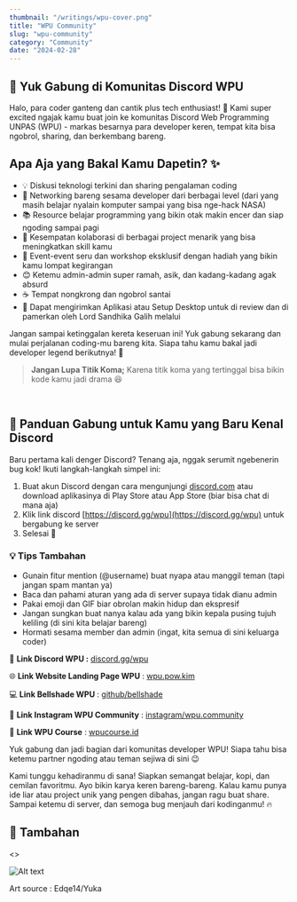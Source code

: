 ---
thumbnail: "/writings/wpu-cover.png"
title: "WPU Community"
slug: "wpu-community"
category: "Community"
date: "2024-02-28"
---

## 🚀 Yuk Gabung di Komunitas Discord WPU

Halo, para coder ganteng dan cantik plus tech enthusiast! 👋 Kami super excited ngajak kamu buat join ke komunitas Discord Web Programming UNPAS (WPU) - markas besarnya para developer keren, tempat kita bisa ngobrol, sharing, dan berkembang bareng.

## Apa Aja yang Bakal Kamu Dapetin? ✨

- 💡 Diskusi teknologi terkini dan sharing pengalaman coding
- 🤝 Networking bareng sesama developer dari berbagai level (dari yang masih belajar nyalain komputer sampai yang bisa nge-hack NASA)
- 📚 Resource belajar programming yang bikin otak makin encer dan siap ngoding sampai pagi
- 🎯 Kesempatan kolaborasi di berbagai project menarik yang bisa meningkatkan skill kamu
- 🎉 Event-event seru dan workshop eksklusif dengan hadiah yang bikin kamu lompat kegirangan
- 😊 Ketemu admin-admin super ramah, asik, dan kadang-kadang agak absurd
- ☕ Tempat nongkrong dan ngobrol santai
- 🌟 Dapat mengirimkan Aplikasi atau Setup Desktop untuk di review dan di pamerkan oleh Lord Sandhika Galih melalui 

Jangan sampai ketinggalan kereta keseruan ini! Yuk gabung sekarang dan mulai perjalanan coding-mu bareng kita. Siapa tahu kamu bakal jadi developer legend berikutnya! 🌟

> **Jangan Lupa Titik Koma;** Karena titik koma yang tertinggal bisa bikin kode kamu jadi drama 😆
> 

<br/>

## 🔰 Panduan Gabung untuk Kamu yang Baru Kenal Discord

Baru pertama kali denger Discord? Tenang aja, nggak serumit ngebenerin bug kok! Ikuti langkah-langkah simpel ini:

1. Buat akun Discord dengan cara mengunjungi [discord.com](http://discord.com/) atau download aplikasinya di Play Store atau App Store (biar bisa chat di mana aja)
2. Klik link discord [https://discord.gg/wpu](https://discord.gg/wpu) untuk bergabung ke server
3. Selesai 🥳

### 💡 Tips Tambahan

- Gunain fitur mention (@username) buat nyapa atau manggil teman (tapi jangan spam mantan ya)
- Baca dan pahami aturan yang ada di server supaya tidak dianu admin
- Pakai emoji dan GIF biar obrolan makin hidup dan ekspresif
- Jangan sungkan buat nanya kalau ada yang bikin kepala pusing tujuh keliling (di sini kita belajar bareng)
- Hormati sesama member dan admin (ingat, kita semua di sini keluarga coder)

🎉 **Link Discord WPU :** [discord.gg/wpu](https://discord.gg/wpu/)

🌐 **Link Website Landing Page WPU** : [wpu.pow.kim](https://wpu.pow.kim/)

💻 **Link Bellshade WPU** : [github/bellshade](https://github.com/bellshade)

📸 **Link Instagram WPU Community** : [instagram/wpu.community](https://www.instagram.com/wpu.community/)

📖 **Link WPU Course** : [wpucourse.id](https://wpucourse.id)

Yuk gabung dan jadi bagian dari komunitas developer WPU! Siapa tahu bisa ketemu partner ngoding atau teman sejiwa di sini 😉

Kami tunggu kehadiranmu di sana! Siapkan semangat belajar, kopi, dan cemilan favoritmu. Ayo bikin karya keren bareng-bareng. Kalau kamu punya ide liar atau project unik yang pengen dibahas, jangan ragu buat share. Sampai ketemu di server, dan semoga bug menjauh dari kodinganmu! 🔥

<div className="bg-suram py-[2px] w-full my-12"/>

## 💎 Tambahan

<>
  <p><img src="/writings/wpuanimestyle.png" alt="Alt text" className="w-80 h-auto"/></p>
</>

Art source : Edqe14/Yuka